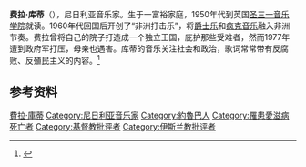 {{Infobox musical artist
| name             = 费拉·库蒂
| background       = 歌手
| image            = Fela Kuti (cropped).jpg
| caption          = 1970年的费拉·库蒂
| birth_name       = Olufela Olusegun Oludotun Ransome-Kuti
| birth_date       = {{birth date|df=yes|1938|10|15}}
| birth_place      = {{flagicon|Nigeria|colonial}} [[尼日利亞殖民地|尼日利亞殖民地]][[阿贝奥库塔|阿贝奥库塔]]
| death_date       = {{death date and age|df=yes|1997|8|2|1938|10|15}}
| death_place      = {{NGA}}[[拉各斯|拉各斯]]
| genre            = {{flatlist|
*[[Afrobeat|Afrobeat]]
*[[highlife|highlife]]
*[[爵士樂|爵士樂]]
}}
| occupation       = {{flatlist|
*填詞人
*音樂家
*活動家}}
| instrument       = {{flatlist|
*薩克風
*vocals
*keyboards
*trumpet
*結他
*drums}}
| years_active     = 1958–1997
| label            = {{flatlist|
*[[Barclay_Records|Barclay]]/[[寶麗金|寶麗金]]
*[[MCA_Records|MCA]]/[[環球音樂集團|環球]]
*[[Celluloid_Records|Celluloid]]
*[[EMI|EMI尼日利亞]]
*[[JVC建伍勝利娛樂股份有限公司|JVC]]
*[[Wrasse_Records|Wrasse]]
*[[Shanachie_Records|Shanachie]]
*[[Knitting_Factory_Records|Knitting Factory]]}}
| associated_acts  = {{flatlist|
*Africa '70 / Afrika '70
*Egypt '80
*Koola Lobitos
*Nigeria '70
*[[Hugh_Masekela|Hugh Masekela]]
*[[金格·貝克|金格·貝克]]
*[[Tony_Allen_(musician)|Tony Allen]]
*[[Femi_Kuti|Femi Kuti]]
*[[Seun_Kuti|Seun Kuti]]
*[[Roy_Ayers|Roy Ayers]]
*[[Lester_Bowie|Lester Bowie]]}}
| website          = {{url|http://felakuti.com/}}
}}
'''费拉·库蒂'''（{{bd|1938年|10月15日|1997年|8月2日}}），尼日利亚音乐家。生于一富裕家庭，1950年代到英国[[圣三一音乐学院|圣三一音乐学院]]就读。1960年代回国后开创了“非洲打击乐”，将[[爵士乐|爵士乐]]和[[疯克音乐|疯克音乐]]融入非洲节奏。费拉曾将自己的院子打造成一个独立王国，庇护那些受难者，然而1977年遭到政府军打压，母亲也遇害。库蒂的音乐关注社会和政治，歌词常常带有反腐败、反殖民主义的内容。<ref>{{Cite web |url=http://article.yeeyan.org/bilingual/313959 |title=费拉·库蒂的无畏证明 |access-date=2013-08-06 |archive-date=2016-03-04 |archive-url=https://web.archive.org/web/20160304200051/http://article.yeeyan.org/bilingual/313959 |dead-url=no }}</ref>

==参考资料==
{{reflist}}

{{Authority control}}

[[Category:費拉·庫蒂|]]
[[Category:尼日利亚音乐家|Category:尼日利亚音乐家]]
[[Category:約魯巴人|Category:約魯巴人]]
[[Category:罹患愛滋病死亡者|Category:罹患愛滋病死亡者]]
[[Category:基督教批评者|Category:基督教批评者]]
[[Category:伊斯兰教批评者|Category:伊斯兰教批评者]]
